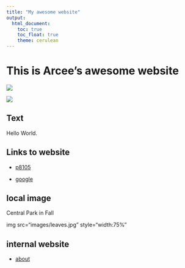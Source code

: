 ```yaml
---
title: "My awesome website"
output: 
  html_document:
    toc: true
    toc_float: true
    theme: cerulean
---
```


# This is Arcee's awesome website

![](https://giphy.com/clips/sad-elmo-alexandrelouvenaz-9TY7wo0BxV7uPdZVpG)

![](https://media.giphy.com/media/drXGoW1iudhKw/giphy.gif)

## Text

Hello World. 

## Links to website

* [p8105](https://p8105.com/)

* [google](http://google.com)


## local image 
Central Park in Fall

img src="images/leaves.jpg" style="width:75%"

## internal website 
* [about](about.html)





